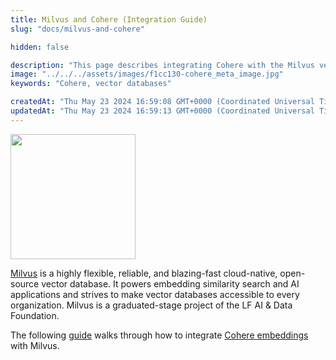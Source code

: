 ```yaml
---
title: Milvus and Cohere (Integration Guide)
slug: "docs/milvus-and-cohere"

hidden: false

description: "This page describes integrating Cohere with the Milvus vector database."
image: "../../../assets/images/f1cc130-cohere_meta_image.jpg"  
keywords: "Cohere, vector databases"

createdAt: "Thu May 23 2024 16:59:08 GMT+0000 (Coordinated Universal Time)"
updatedAt: "Thu May 23 2024 16:59:13 GMT+0000 (Coordinated Universal Time)"
---
```


<img src="../../../assets/images/92a8592-milvus-logo.png" width="200px" height="auto" class="light-bg" />

[Milvus](https://milvus.io/) is a highly flexible, reliable, and blazing-fast cloud-native, open-source vector database. It powers embedding similarity search and AI applications and strives to make vector databases accessible to every organization. Milvus is a graduated-stage project of the LF AI & Data Foundation.

The following [guide](https://milvus.io/docs/integrate_with_cohere.md) walks through how to integrate [Cohere embeddings](/docs/embeddings) with Milvus.
